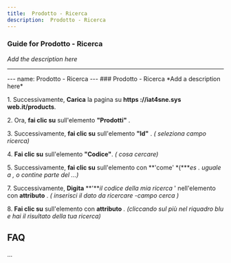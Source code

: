 ```yaml
---
title:  Prodotto - Ricerca
description:  Prodotto - Ricerca
---
```


### Guide for  Prodotto - Ricerca

*Add the description here*

***

\--- name: Prodotto - Ricerca --- ### Prodotto - Ricerca \*Add a description here\*&#x20;

1\. Successivamente, **Carica** la pagina su **https ://iat4sne.sys web.it/products**.&#x20;

2\. Ora, **fai clic su** sull'elemento **"Prodotti"** .&#x20;

3\. Successivamente, **fai clic su** sull'elemento **"Id"** . *( seleziona campo ricerca)*&#x20;

4\. **Fai clic su** sull'elemento **"Codice"**. *( cosa cercare)*&#x20;

5\. Successivamente, **fai clic su** sull'elemento con **'come'  *(****es . uguale a , o contine parte del ...)*

&#x20;7\. Successivamente, **Digita** **'***il codice della mia ricerca* ' nell'elemento con **attributo** . *( inserisci il dato da ricercare -campo cerca )*&#x20;

8\. **Fai clic su** sull'elemento con **attributo** *. (cliccando sul più nel riquadro blu e  hai il risultato della tua ricerca)*

## FAQ

...
